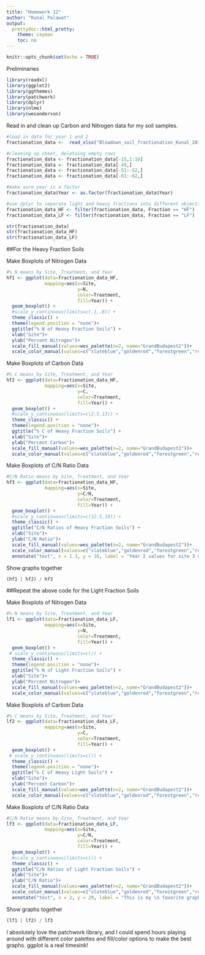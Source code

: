 ```yaml
---
title: "Homework 12"
author: "Kunal Palawat"
output:
  prettydoc::html_pretty:
    theme: cayman
    toc: no
---
```


```r
knitr::opts_chunk$set(echo = TRUE)
```
Preliminaries
```r
library(readxl)
library(ggplot2)
library(ggthemes)
library(patchwork)
library(dplyr)
library(nlme)
library(wesanderson)
```

Read in and clean up Carbon and Nitrogen data for my soil samples.
```r
#load in data for year 1 and 2
fractionation_data <-  read_xlsx("Blowdown_soil_fractionation_Kunal_20180508.xlsx", sheet = 1, col_names = TRUE)

#cleaning up sheet, deleteing empty rows
fractionation_data <- fractionation_data[-15,1:16]
fractionation_data <- fractionation_data[-49,]
fractionation_data <- fractionation_data[-51:-52,]
fractionation_data <- fractionation_data[-61:-62,]

#make sure year is a factor
fractionation_data$Year <- as.factor(fractionation_data$Year)

#use dplyr to separate light and heavy fractions into different objects
fractionation_data_HF <- filter(fractionation_data, Fraction == "HF")
fractionation_data_LF <- filter(fractionation_data, Fraction == "LF")

str(fractionation_data)
str(fractionation_data_HF)
str(fractionation_data_LF)
```

##For the Heavy Fraction Soils

Make Boxplots of Nitrogen Data
```r
#% N means by Site, Treatment, and Year
hf1 <- ggplot(data=fractionation_data_HF,
              mapping=aes(x=Site,
                          y=N,
                          color=Treatment,
                          fill=Year)) +
  geom_boxplot() +
  #scale_y_continuous(limits=c(.1,.8)) +
  theme_classic() +
  theme(legend.position = "none")+
  ggtitle("% N of Heavy Fraction Soils") +
  xlab("Site")+
  ylab("Percent Nitrogen")+
  scale_fill_manual(values=wes_palette(n=2, name="GrandBudapest2"))+
  scale_color_manual(values=c("slateblue","goldenrod","forestgreen","red"))
```

Make Boxplots of Carbon Data
```r
#% C means by Site, Treatment, and Year
hf2 <- ggplot(data=fractionation_data_HF,
              mapping=aes(x=Site,
                          y=C,
                          color=Treatment,
                          fill=Year)) +
  geom_boxplot() +
  #scale_y_continuous(limits=c(2.5,13)) +
  theme_classic() +
  theme(legend.position = "none")+
  ggtitle("% C of Heavy Fraction Soils") +
  xlab("Site")+
  ylab("Percent Carbon")+
  scale_fill_manual(values=wes_palette(n=2, name="GrandBudapest2"))+
  scale_color_manual(values=c("slateblue","goldenrod","forestgreen","red"))
```

Make Boxplots of C/N Ratio Data
```r
#C/N Ratio means by Site, Treatment, and Year
hf3 <- ggplot(data=fractionation_data_HF,
              mapping=aes(x=Site,
                          y=C/N,
                          color=Treatment,
                          fill=Year)) +
  geom_boxplot() +
  #scale_y_continuous(limits=c(12.5,18)) +
  theme_classic() +
  ggtitle("C/N Ratios of Heavy Fraction Soils") +
  xlab("Site")+
  ylab("C/N Ratio")+
  scale_fill_manual(values=wes_palette(n=2, name="GrandBudapest2"))+
  scale_color_manual(values=c("slateblue","goldenrod","forestgreen","red"))+
  annotate("text", x = 1.3, y = 16, label = "Year 2 values for site 3 don't \n show up because I have not \n input that data into \n my excel sheet yet!")
```

Show graphs together
```r
(hf1 | hf2) / hf3
```

##Repeat the above code for the Light Fraction Soils

Make Boxplots of Nitrogen Data
```r
#% N means by Site, Treatment, and Year
lf1 <- ggplot(data=fractionation_data_LF,
              mapping=aes(x=Site,
                          y=N,
                          color=Treatment,
                          fill=Year)) +
  geom_boxplot() +
 # scale_y_continuous(limits=c()) +
  theme_classic() +
  theme(legend.position = "none")+
  ggtitle("% N of Light Fraction Soils") +
  xlab("Site")+
  ylab("Percent Nitrogen")+
  scale_fill_manual(values=wes_palette(n=2, name="GrandBudapest2"))+
  scale_color_manual(values=c("slateblue","goldenrod","forestgreen","red"))
```

Make Boxplots of Carbon Data
```r
#% C means by Site, Treatment, and Year
lf2 <- ggplot(data=fractionation_data_LF,
              mapping=aes(x=Site,
                          y=C,
                          color=Treatment,
                          fill=Year)) +
  geom_boxplot() +
 # scale_y_continuous(limits=c()) +
  theme_classic() +
  theme(legend.position = "none")+
  ggtitle("% C of Heavy Light Soils") +
  xlab("Site")+
  ylab("Percent Carbon")+
  scale_fill_manual(values=wes_palette(n=2, name="GrandBudapest2"))+
  scale_color_manual(values=c("slateblue","goldenrod","forestgreen","red"))
```

Make Boxplots of C/N Ratio Data
```r
#C/N Ratio means by Site, Treatment, and Year
lf3 <- ggplot(data=fractionation_data_LF,
              mapping=aes(x=Site,
                          y=C/N,
                          color=Treatment,
                          fill=Year)) +
  geom_boxplot() +
  #scale_y_continuous(limits=c()) +
  theme_classic() +
  ggtitle("C/N Ratios of Light Fraction Soils") +
  xlab("Site")+
  ylab("C/N Ratio")+
  scale_fill_manual(values=wes_palette(n=2, name="GrandBudapest2"))+
  scale_color_manual(values=c("slateblue","goldenrod","forestgreen","red"))+
  annotate("text", x = 2, y = 29, label = "This is my \n favorite graph!!")
```

Show graphs together
```r
(lf1 | lf2) / lf3
```

I absolutely love the patchwork library, and I could spend hours playing around with different color palettes and fill/color options to make the best graphs. ggplot is a real timesink!